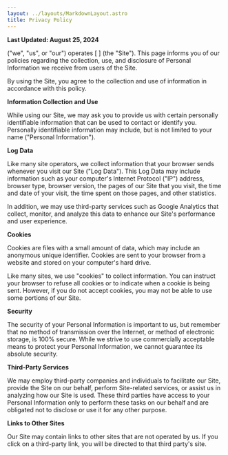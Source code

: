 ```yaml
---
layout: ../layouts/MarkdownLayout.astro
title: Privacy Policy
---
```



**Last Updated: August 25, 2024**

<b>
    <SiteTitle />
</b> ("we", "us", or "our") operates [
<b>
    <SiteURL />
</b>
] (the "Site"). This page informs you of our policies regarding the collection,
use, and disclosure of Personal Information we receive from users of the Site.

By using the Site, you agree to the collection and use of information in accordance with this policy.

**Information Collection and Use**

While using our Site, we may ask you to provide us with certain personally identifiable information that can be used to contact or identify you. Personally identifiable information may include, but is not limited to your name ("Personal Information").

**Log Data**

Like many site operators, we collect information that your browser sends whenever you visit our Site ("Log Data"). This Log Data may include information such as your computer's Internet Protocol ("IP") address, browser type, browser version, the pages of our Site that you visit, the time and date of your visit, the time spent on those pages, and other statistics.

In addition, we may use third-party services such as Google Analytics that collect, monitor, and analyze this data to enhance our Site's performance and user experience.

**Cookies**

Cookies are files with a small amount of data, which may include an anonymous unique identifier. Cookies are sent to your browser from a website and stored on your computer's hard drive.

Like many sites, we use "cookies" to collect information. You can instruct your browser to refuse all cookies or to indicate when a cookie is being sent. However, if you do not accept cookies, you may not be able to use some portions of our Site.

**Security**

The security of your Personal Information is important to us, but remember that no method of transmission over the Internet, or method of electronic storage, is 100% secure. While we strive to use commercially acceptable means to protect your Personal Information, we cannot guarantee its absolute security.

**Third-Party Services**

We may employ third-party companies and individuals to facilitate our Site, provide the Site on our behalf, perform Site-related services, or assist us in analyzing how our Site is used. These third parties have access to your Personal Information only to perform these tasks on our behalf and are obligated not to disclose or use it for any other purpose.

**Links to Other Sites**

Our Site may contain links to other sites that are not operated by us. If you click on a third-party link, you will be directed to that third party's site.
